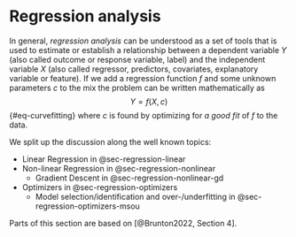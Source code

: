 # Regression analysis {.unnumbered}

In general, _regression analysis_ can be understood as a set of tools that is used to estimate or establish a relationship between a dependent variable $Y$ (also called outcome or response variable, label) and the independent variable $X$ (also called regressor, predictors, covariates, explanatory variable or feature).
If we add a regression function $f$ and some unknown parameters $c$ to the mix the problem can be written mathematically as
$$
Y = f(X, c)
$$ {#eq-curvefitting}
where $c$ is found by optimizing for _a good fit_ of $f$ to the data.

We split up the discussion along the well known topics:

- Linear Regression in @sec-regression-linear
- Non-linear Regression in @sec-regression-nonlinear
   - Gradient Descent in @sec-regression-nonlinear-gd
- Optimizers in @sec-regression-optimizers
   - Model selection/identification and over-/underfitting in @sec-regression-optimizers-msou

Parts of this section are based on [@Brunton2022, Section 4].
